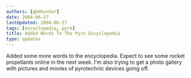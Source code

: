 ```yaml
---
authors: [gbmhunter]
date: 2004-06-27
lastUpdated: 2004-06-27
tags: [encyclopedia, pyro]
title: Added Words To The Pyro Encyclopedia
type: updates
---
```


Added some more words to the encyclopedia. Expect to see some rocket propellants online in the next week. I'm also trying to get a photo gallery with pictures and movies of pyrotechnic devices going off.
